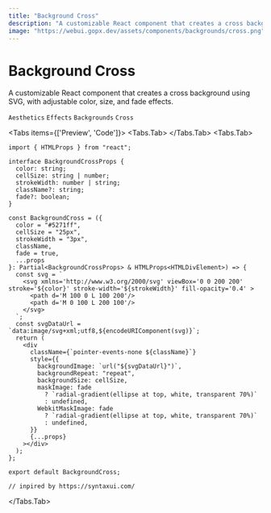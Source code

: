 ```yaml
---
title: "Background Cross"
description: "A customizable React component that creates a cross background using SVG, with adjustable color, size, and fade effects."
image: "https://webui.gopx.dev/assets/components/backgrounds/cross.png"
---
```


# Background Cross

<p className="component-description">A customizable React component that creates a cross background using SVG, with adjustable color, size, and fade effects.</p>

`Aesthetics` `Effects` `Backgrounds` `Cross`



<Tabs items={['Preview', 'Code']}>
  <Tabs.Tab>
<Showcase>
    <BackgroundCross className="absolute inset-0" />
</Showcase>
  </Tabs.Tab>
  <Tabs.Tab>
```tsx filename="cross.tsx" showLineNumbers
import { HTMLProps } from "react";

interface BackgroundCrossProps {
  color: string;
  cellSize: string | number;
  strokeWidth: number | string;
  className?: string;
  fade?: boolean;
}

const BackgroundCross = ({
  color = "#5271ff",
  cellSize = "25px",
  strokeWidth = "3px",
  className,
  fade = true,
  ...props
}: Partial<BackgroundCrossProps> & HTMLProps<HTMLDivElement>) => {
  const svg = `
    <svg xmlns='http://www.w3.org/2000/svg' viewBox='0 0 200 200' stroke='${color}' stroke-width='${strokeWidth}' fill-opacity='0.4' >
      <path d='M 100 0 L 100 200'/>
      <path d='M 0 100 L 200 100'/>
    </svg>
  `;
  const svgDataUrl = `data:image/svg+xml;utf8,${encodeURIComponent(svg)}`;
  return (
    <div
      className={`pointer-events-none ${className}`}
      style={{
        backgroundImage: `url("${svgDataUrl}")`,
        backgroundRepeat: "repeat",
        backgroundSize: cellSize,
        maskImage: fade
          ? `radial-gradient(ellipse at top, white, transparent 70%)`
          : undefined,
        WebkitMaskImage: fade
          ? `radial-gradient(ellipse at top, white, transparent 70%)`
          : undefined,
      }}
      {...props}
    ></div>
  );
};

export default BackgroundCross;

// inpired by https://syntaxui.com/
```
  </Tabs.Tab>
</Tabs>


